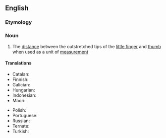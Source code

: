 ==English==

===Etymology===
{{compound|en|hand|span}}

===Noun===
{{en-noun}}

# The [[distance]] between the outstretched tips of the [[little finger]] and [[thumb]] when used as a unit of [[measurement]]

====Translations====
{{trans-top|a measurement}}
* Catalan: {{t+|ca|pam|m}}
* Finnish: {{t+|fi|vaaksa}}
* Galician: {{t+|gl|palmo|m}}
* Hungarian: {{t+|hu|arasz}}
* Indonesian: {{t+|id|jengkal}}
* Maori: {{t|mi|matikara}}
{{trans-mid}}
* Polish: {{t+|pl|piędź|f}}
* Portuguese: {{t+|pt|palmo|m}}
* Russian: {{t-needed|ru}}
* Ternate: {{t|tft|bicanga}}
* Turkish: {{t+|tr|karış}}
{{trans-bottom}}